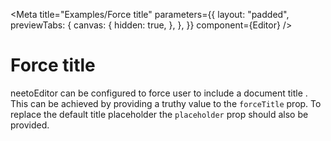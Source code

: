 
<Meta
  title="Examples/Force title"
  parameters={{
    layout: "padded",
    previewTabs: {
      canvas: {
        hidden: true,
      },
    },
  }}
  component={Editor}
/>

# Force title

neetoEditor can be configured to force user to include a document title . This
can be achieved by providing a truthy value to the `forceTitle` prop. To replace
the default title placeholder the `placeholder` prop should also be provided.

<Canvas>
  <Story name="Force title">
    <Editor
      value="Title Text"
      placeholder={{
        title: "Input title here",
        paragraph: "Enter your content here",
      }}
      forceTitle
    />
  </Story>
</Canvas>
